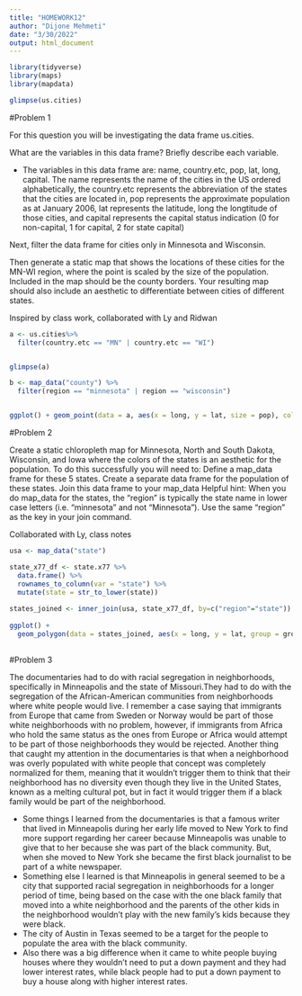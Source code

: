 ```yaml
---
title: "HOMEWORK12"
author: "Dijone Mehmeti"
date: "3/30/2022"
output: html_document
---
```

```r

library(tidyverse)
library(maps)
library(mapdata)

glimpse(us.cities)

```

#Problem 1

For this question you will be investigating the data frame us.cities.

What are the variables in this data frame?  Briefly describe each variable.

- The variables in this data frame are: name, country.etc, pop, lat, long, capital. The name represents the name of the cities in the US ordered alphabetically, the country.etc represents the abbreviation of the states that the cities are located in, pop represents the approximate population as at January 2006, lat represents the latitude, long the longtitude of those cities, and capital represents the capital status indication (0 for non-capital, 1 for capital, 2 for state capital) 

Next, filter the data frame for cities only in Minnesota and Wisconsin.

Then generate a static map that shows the locations of these cities for the MN-WI region, where the point is scaled by the size of the population. Included in the map should be the county borders. Your resulting map should also include an aesthetic to differentiate between cities of different states.

Inspired by class work, collaborated with Ly and Ridwan

```r
a <- us.cities%>%
  filter(country.etc == "MN" | country.etc == "WI")


glimpse(a)

b <- map_data("county") %>%
  filter(region == "minnesota" | region == "wisconsin")


ggplot() + geom_point(data = a, aes(x = long, y = lat, size = pop), color = "purple") + coord_fixed(1.3)+ geom_polygon(data = b, aes(x=long, y = lat, group = group), fill = NA, color = "brown") 
```
#Problem 2

Create a static chloropleth map for Minnesota, North and South Dakota, Wisconsin, and Iowa where the colors of the states is an aesthetic for the population. To do this successfully you will need to:
Define a map_data frame for these 5 states.
Create a separate data frame for the population of these states.
Join this data frame to your map_data  Helpful hint: When you do map_data for the states, the “region” is typically the state name in lower case letters (i.e. “minnesota” and not “Minnesota”).  Use the same “region” as the key in your join command.

Collaborated with Ly, class notes

```r
usa <- map_data("state")

state_x77_df <- state.x77 %>%
  data.frame() %>%
  rownames_to_column(var = "state") %>%
  mutate(state = str_to_lower(state))
  
states_joined <- inner_join(usa, state_x77_df, by=c("region"="state")) %>% filter(region == "minnesota" | region == "north dakota" | region == "south dakota" | region == "wisconsin" | region == "iowa")
  
ggplot() +
  geom_polygon(data = states_joined, aes(x = long, y = lat, group = group, fill = Population)) + coord_fixed(ratio = 1.3)
  
```
#Problem 3

The documentaries had to do with racial segregation in neighborhoods, specifically in Minneapolis and the state of Missouri.They had to do with the segregation of the African-American communities from neighborhoods where white people would live. I remember a case saying that immigrants from Europe that came from Sweden or Norway would be part of those white neighborhoods with no problem, however, if immigrants from Africa who hold the same status as the ones from Europe or Africa would attempt to be part of those neighborhoods they would be rejected. Another thing that caught my attention in the documentaries is that when a neighborhood was overly populated with white people that concept was completely normalized for them, meaning that it wouldn't trigger them to think that their neighborhood has no diversity even though they live in the United States, known as a melting cultural pot, but in fact it would trigger them if a black family would be part of the neighborhood. 

- Some things I learned from the documentaries is that a famous writer that lived in Minneapolis during her early life moved to New York to find more support regarding her career because Minneapolis was unable to give that to her because she was part of the black community. But, when she moved to New York she became the first black journalist to be part of a white newspaper. 
- Something else I learned is that Minneapolis in general seemed to be a city that supported racial segregation in neighborhoods for a longer period of time, being based on the case with the one black family that moved into a white neighborhood and the parents of the other kids in the neighborhood wouldn't play with the new family's kids because they were black.
- The city of Austin in Texas seemed to be a target for the people to populate the area with the black community.
- Also there was a big difference when it came to white people buying houses where they wouldn't need to put a down payment and they had lower interest rates, while black people had to put a down payment to buy a house along with higher interest rates.
